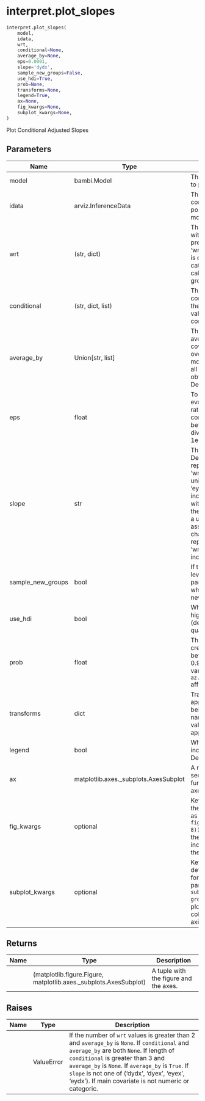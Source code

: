 # interpret.plot_slopes { #bambi.interpret.plot_slopes }

```python
interpret.plot_slopes(
    model,
    idata,
    wrt,
    conditional=None,
    average_by=None,
    eps=0.0001,
    slope='dydx',
    sample_new_groups=False,
    use_hdi=True,
    prob=None,
    transforms=None,
    legend=True,
    ax=None,
    fig_kwargs=None,
    subplot_kwargs=None,
)
```

Plot Conditional Adjusted Slopes

## Parameters {.doc-section .doc-section-parameters}

| Name              | Type                                  | Description                                                                                                                                                                                                                                                                                                                                                                                                                                                   | Default    |
|-------------------|---------------------------------------|---------------------------------------------------------------------------------------------------------------------------------------------------------------------------------------------------------------------------------------------------------------------------------------------------------------------------------------------------------------------------------------------------------------------------------------------------------------|------------|
| model             | bambi.Model                           | The model for which we want to plot the predictions.                                                                                                                                                                                                                                                                                                                                                                                                          | _required_ |
| idata             | arviz.InferenceData                   | The InferenceData object that contains the samples from the posterior distribution of the model.                                                                                                                                                                                                                                                                                                                                                              | _required_ |
| wrt               | (str, dict)                           | The slope of the regression with respect to (wrt) this predictor will be computed. If 'wrt' is numeric, the derivative is computed, else if string or categorical, 'comparisons' is called to compute difference in group means.                                                                                                                                                                                                                              | _required_ |
| conditional       | (str, dict, list)                     | The covariates we would like to condition on. If dict, keys are the covariate names and values are the values to condition on.                                                                                                                                                                                                                                                                                                                                | `None`     |
| average_by        | Union\[str, list\]                    | The covariates we would like to average by. The passed covariate(s) will marginalize over the other covariates in the model. If True, it averages over all covariates in the model to obtain the average estimate. Defaults to `None`.                                                                                                                                                                                                                        | `None`     |
| eps               | float                                 | To compute the slope, 'wrt' is evaluated at wrt +/- 'eps'. The rate of change is then computed as the difference between the two values divided by 'eps'. Defaults to 1e-4.                                                                                                                                                                                                                                                                                   | `0.0001`   |
| slope             | str                                   | The type of slope to compute. Defaults to 'dydx'. 'dydx' represents a unit increase in 'wrt' is associated with an n-unit change in the response. 'eyex' represents a percentage increase in 'wrt' is associated with an n-percent change in the response. 'eydx' represents a unit increase in 'wrt' is associated with an n-percent change in the response. 'dyex' represents a percent change in 'wrt' is associated with a unit increase in the response. | `'dydx'`   |
| sample_new_groups | bool                                  | If the model contains group-level effects, and data is passed for unseen groups, whether to sample from the new groups. Defaults to `False`.                                                                                                                                                                                                                                                                                                                  | `False`    |
| use_hdi           | bool                                  | Whether to compute the highest density interval (defaults to True) or the quantiles.                                                                                                                                                                                                                                                                                                                                                                          | `True`     |
| prob              | float                                 | The probability for the credibility intervals. Must be between 0 and 1. Defaults to 0.94. Changing the global variable `az.rcParam["stats.ci_prob"]` affects this default.                                                                                                                                                                                                                                                                                    | `None`     |
| transforms        | dict                                  | Transformations that are applied to each of the variables being plotted. The keys are the name of the variables, and the values are functions to be applied. Defaults to `None`.                                                                                                                                                                                                                                                                              | `None`     |
| legend            | bool                                  | Whether to automatically include a legend in the plot. Defaults to `True`.                                                                                                                                                                                                                                                                                                                                                                                    | `True`     |
| ax                | matplotlib.axes._subplots.AxesSubplot | A matplotlib axes object or a sequence of them. If None, this function instantiates a new axes object. Defaults to `None`.                                                                                                                                                                                                                                                                                                                                    | `None`     |
| fig_kwargs        | optional                              | Keyword arguments passed to the matplotlib figure function as a dict. For example, `fig_kwargs=dict(figsize=(11, 8)), sharey=True` would make the figure 11 inches wide by 8 inches high and would share the y-axis values.                                                                                                                                                                                                                                   | `None`     |
| subplot_kwargs    | optional                              | Keyword arguments used to determine the covariates used for the horizontal, group, and panel axes. For example, `subplot_kwargs=dict(main="x", group="y", panel="z")` would plot the horizontal axis as `x`, the color (hue) as `y`, and the panel axis as `z`.                                                                                                                                                                                               | `None`     |

## Returns {.doc-section .doc-section-returns}

| Name   | Type                                                              | Description                           |
|--------|-------------------------------------------------------------------|---------------------------------------|
|        | (matplotlib.figure.Figure, matplotlib.axes._subplots.AxesSubplot) | A tuple with the figure and the axes. |

## Raises {.doc-section .doc-section-raises}

| Name   | Type       | Description                                                                                                                                                                                                                                                                                                                                  |
|--------|------------|----------------------------------------------------------------------------------------------------------------------------------------------------------------------------------------------------------------------------------------------------------------------------------------------------------------------------------------------|
|        | ValueError | If the number of `wrt` values is greater than 2 and `average_by` is `None`. If `conditional` and `average_by` are both `None`. If length of `conditional` is greater than 3 and `average_by` is `None`. If `average_by` is `True`. If `slope` is not one of ('dydx', 'dyex', 'eyex', 'eydx'). If main covariate is not numeric or categoric. |